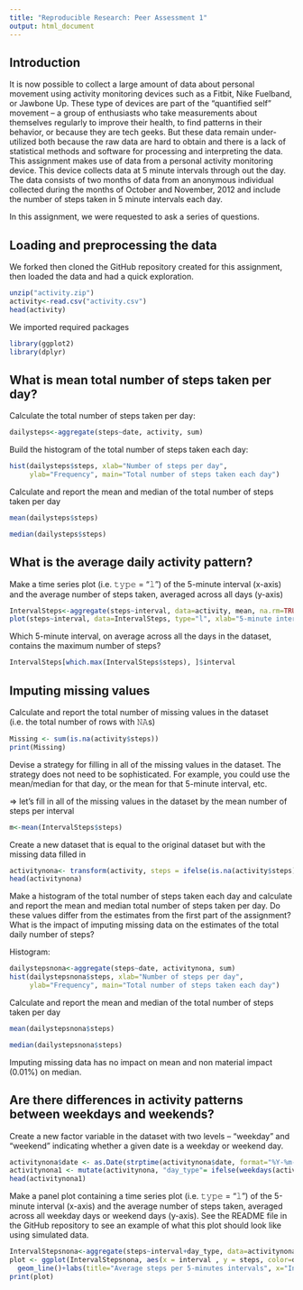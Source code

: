 ```yaml
---
title: "Reproducible Research: Peer Assessment 1"
output: html_document
---
```


## Introduction

It is now possible to collect a large amount of data about personal movement using activity monitoring devices such as a Fitbit, Nike Fuelband, or Jawbone Up. These type of devices are part of the “quantified self” movement – a group of enthusiasts who take measurements about themselves regularly to improve their health, to find patterns in their behavior, or because they are tech geeks. But these data remain under-utilized both because the raw data are hard to obtain and there is a lack of statistical methods and software for processing and interpreting the data.
This assignment makes use of data from a personal activity monitoring device. This device collects data at 5 minute intervals through out the day. The data consists of two months of data from an anonymous individual collected during the months of October and November, 2012 and include the number of steps taken in 5 minute intervals each day.

In this assignment, we were requested to ask a series of questions.

## Loading and preprocessing the data

We forked then cloned the GitHub repository created for this assignment, then loaded the data and had a quick exploration.
```r
unzip("activity.zip")
activity<-read.csv("activity.csv")
head(activity)
```

We imported required packages
```r
library(ggplot2)
library(dplyr)
```


## What is mean total number of steps taken per day?

Calculate the total number of steps taken per day:
```r
dailysteps<-aggregate(steps~date, activity, sum)
```

Build the histogram of the total number of steps taken each day:
```r
hist(dailysteps$steps, xlab="Number of steps per day", 
     ylab="Frequency", main="Total number of steps taken each day")
```

Calculate and report the mean and median of the total number of steps taken per day
```r
mean(dailysteps$steps)
```

```r
median(dailysteps$steps)
```


## What is the average daily activity pattern?

Make a time series plot (i.e. 𝚝𝚢𝚙𝚎 = “𝚕”) of the 5-minute interval (x-axis) and the average number of steps taken, averaged across all days (y-axis)
```r
IntervalSteps<-aggregate(steps~interval, data=activity, mean, na.rm=TRUE)
plot(steps~interval, data=IntervalSteps, type="l", xlab="5-minute intervals", ylab=("Average number of steps taken"))
```

Which 5-minute interval, on average across all the days in the dataset, contains the maximum number of steps?
```r
IntervalSteps[which.max(IntervalSteps$steps), ]$interval
```


## Imputing missing values

Calculate and report the total number of missing values in the dataset (i.e. the total number of rows with 𝙽𝙰s)
```r
Missing <- sum(is.na(activity$steps))
print(Missing)
```

Devise a strategy for filling in all of the missing values in the dataset. The strategy does not need to be sophisticated. For example, you could use the mean/median for that day, or the mean for that 5-minute interval, etc.

=> let's fill in all of the missing values in the dataset by the mean number of steps per interval
```r
m<-mean(IntervalSteps$steps)
```

Create a new dataset that is equal to the original dataset but with the missing data filled in
```r
activitynona<- transform(activity, steps = ifelse(is.na(activity$steps), m, activity$steps))
head(activitynona)
```

Make a histogram of the total number of steps taken each day and calculate and report the mean and median total number of steps taken per day. Do these values differ from the estimates from the first part of the assignment? What is the impact of imputing missing data on the estimates of the total daily number of steps?

Histogram:
```r
dailystepsnona<-aggregate(steps~date, activitynona, sum)
hist(dailystepsnona$steps, xlab="Number of steps per day", 
     ylab="Frequency", main="Total number of steps taken each day")
```


Calculate and report the mean and median of the total number of steps taken per day
```r
mean(dailystepsnona$steps)
```

```r
median(dailystepsnona$steps)
```

Imputing missing data has no impact on mean and non material impact (0.01%) on median.

## Are there differences in activity patterns between weekdays and weekends?

Create a new factor variable in the dataset with two levels – “weekday” and “weekend” indicating whether a given date is a weekday or weekend day.
```r
activitynona$date <- as.Date(strptime(activitynona$date, format="%Y-%m-%d"))
activitynona1 <- mutate(activitynona, "day_type"= ifelse(weekdays(activitynona$date)=="samedi" | weekdays(activitynona$date)=="dimanche", "Weekend", "Weekday"))
head(activitynona1)
```

Make a panel plot containing a time series plot (i.e. 𝚝𝚢𝚙𝚎 = “𝚕”) of the 5-minute interval (x-axis) and the average number of steps taken, averaged across all weekday days or weekend days (y-axis). See the README file in the GitHub repository to see an example of what this plot should look like using simulated data.
```r
IntervalStepsnona<-aggregate(steps~interval+day_type, data=activitynona1, mean)
plot <- ggplot(IntervalStepsnona, aes(x = interval , y = steps, color=day_type)) + facet_wrap(~day_type, ncol = 1, nrow=2) +
  geom_line()+labs(title="Average steps per 5-minutes intervals", x="Intervals", y="Number of steps")
print(plot)
```




